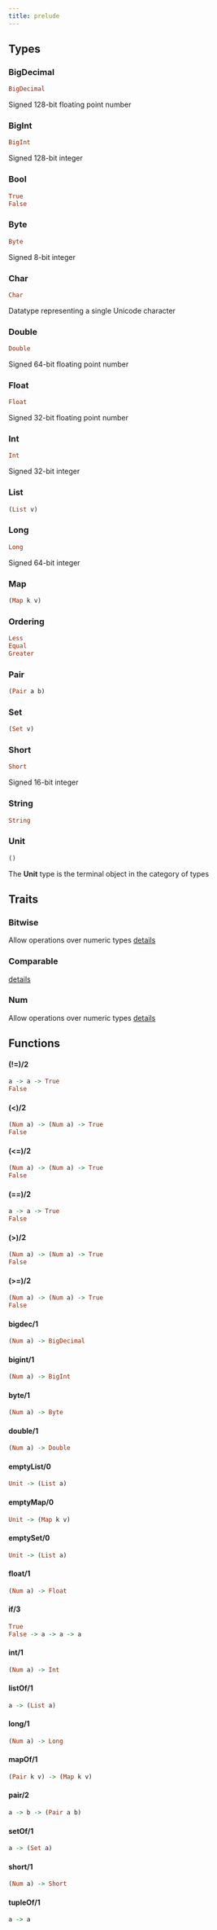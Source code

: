 ```yaml
---
title: prelude
---
```



## Types

### BigDecimal

```haskell
BigDecimal
```

Signed 128-bit floating point number

### BigInt

```haskell
BigInt
```

Signed 128-bit integer

### Bool

```haskell
True
False
```



### Byte

```haskell
Byte
```

Signed 8-bit integer

### Char

```haskell
Char
```

Datatype representing a single Unicode character

### Double

```haskell
Double
```

Signed 64-bit floating point number

### Float

```haskell
Float
```

Signed 32-bit floating point number

### Int

```haskell
Int
```

Signed 32-bit integer

### List

```haskell
(List v)
```



### Long

```haskell
Long
```

Signed 64-bit integer

### Map

```haskell
(Map k v)
```



### Ordering

```haskell
Less
Equal
Greater
```



### Pair

```haskell
(Pair a b)
```



### Set

```haskell
(Set v)
```



### Short

```haskell
Short
```

Signed 16-bit integer

### String

```haskell
String
```



### Unit

```haskell
()
```

The **Unit** type is the terminal object in the category of types


## Traits

### Bitwise

Allow operations over numeric types
[details](prelude/Bitwise)

### Comparable


[details](prelude/Comparable)

### Num

Allow operations over numeric types
[details](prelude/Num)


## Functions

#### (!=)/2

```haskell
a -> a -> True
False
```



#### (&lt;)/2

```haskell
(Num a) -> (Num a) -> True
False
```



#### (&lt;=)/2

```haskell
(Num a) -> (Num a) -> True
False
```



#### (==)/2

```haskell
a -> a -> True
False
```



#### (&gt;)/2

```haskell
(Num a) -> (Num a) -> True
False
```



#### (&gt;=)/2

```haskell
(Num a) -> (Num a) -> True
False
```



#### bigdec/1

```haskell
(Num a) -> BigDecimal
```



#### bigint/1

```haskell
(Num a) -> BigInt
```



#### byte/1

```haskell
(Num a) -> Byte
```



#### double/1

```haskell
(Num a) -> Double
```



#### emptyList/0

```haskell
Unit -> (List a)
```



#### emptyMap/0

```haskell
Unit -> (Map k v)
```



#### emptySet/0

```haskell
Unit -> (List a)
```



#### float/1

```haskell
(Num a) -> Float
```



#### if/3

```haskell
True
False -> a -> a -> a
```



#### int/1

```haskell
(Num a) -> Int
```



#### listOf/1

```haskell
a -> (List a)
```



#### long/1

```haskell
(Num a) -> Long
```



#### mapOf/1

```haskell
(Pair k v) -> (Map k v)
```



#### pair/2

```haskell
a -> b -> (Pair a b)
```



#### setOf/1

```haskell
a -> (Set a)
```



#### short/1

```haskell
(Num a) -> Short
```



#### tupleOf/1

```haskell
a -> a
```



